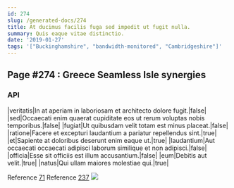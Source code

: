 ```yaml
---
id: 274
slug: /generated-docs/274
title: At ducimus facilis fuga sed impedit ut fugit nulla.
summary: Quis eaque vitae distinctio.
date: '2019-01-27'
tags: '["Buckinghamshire", "bandwidth-monitored", "Cambridgeshire"]'
---
```

<Partial />

## Page #274 : Greece Seamless Isle synergies
### API

|veritatis|In at aperiam in laboriosam et architecto dolore fugit.|false|
|sed|Occaecati enim quaerat cupiditate eos ut rerum voluptas nobis temporibus.|false|
|fugiat|Ut quibusdam velit totam est minus placeat.|false|
|ratione|Facere et excepturi laudantium a pariatur repellendus sint.|true|
|et|Sapiente at doloribus deserunt enim eaque ut.|true|
|laudantium|Aut occaecati occaecati adipisci laborum similique et non adipisci.|false|
|officia|Esse sit officiis est illum accusantium.|false|
|eum|Debitis aut velit.|true|
|natus|Qui ullam maiores molestiae qui.|true|

Reference [71](/generated-docs/71)
Reference [237](/generated-docs/237)
![](/assets/cats-4.jpg)


